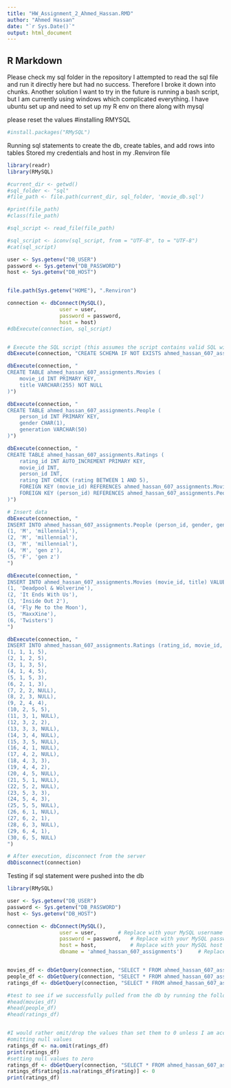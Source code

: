 ```yaml
---
title: "HW_Assignment_2_Ahmed_Hassan.RMD"
author: "Ahmed Hassan"
date: "`r Sys.Date()`"
output: html_document
---
```


## R Markdown

Please check my sql folder in the repository
I attempted to read the sql file and run it directly here but had no success. 
Therefore I broke it down into chunks. 
Another solution I want to try in the future is running a bash script, 
but I am currently using windows which complicated everything. I have ubuntu set up 
and need to set up my R env on there along with mysql

please reset the values 
#installing RMYSQL
```r
#install.packages("RMySQL")
```
Running sql statements to create the db, create tables, and add rows into tables
Stored my credentials and host in my .Renviron file
```r
library(readr) 
library(RMySQL)

#current_dir <- getwd()
#sql_folder <- "sql"
#file_path <- file.path(current_dir, sql_folder, 'movie_db.sql')

#print(file_path)
#class(file_path)

#sql_script <- read_file(file_path)

#sql_script <- iconv(sql_script, from = "UTF-8", to = "UTF-8")  
#cat(sql_script)

user <- Sys.getenv("DB_USER")
password <- Sys.getenv("DB_PASSWORD")
host <- Sys.getenv("DB_HOST")


file.path(Sys.getenv("HOME"), ".Renviron")

connection <- dbConnect(MySQL(), 
                 user = user, 
                 password = password, 
                 host = host)
#dbExecute(connection, sql_script)


# Execute the SQL script (this assumes the script contains valid SQL with statements like CREATE DATABASE, etc.)
dbExecute(connection, "CREATE SCHEMA IF NOT EXISTS ahmed_hassan_607_assignments")

dbExecute(connection, "
CREATE TABLE ahmed_hassan_607_assignments.Movies (
    movie_id INT PRIMARY KEY,
    title VARCHAR(255) NOT NULL
)")

dbExecute(connection, "
CREATE TABLE ahmed_hassan_607_assignments.People (
    person_id INT PRIMARY KEY,
    gender CHAR(1),
    generation VARCHAR(50)
)")

dbExecute(connection, "
CREATE TABLE ahmed_hassan_607_assignments.Ratings (
    rating_id INT AUTO_INCREMENT PRIMARY KEY,
    movie_id INT,
    person_id INT,
    rating INT CHECK (rating BETWEEN 1 AND 5),
    FOREIGN KEY (movie_id) REFERENCES ahmed_hassan_607_assignments.Movies(movie_id),
    FOREIGN KEY (person_id) REFERENCES ahmed_hassan_607_assignments.People(person_id)
)")

# Insert data
dbExecute(connection, "
INSERT INTO ahmed_hassan_607_assignments.People (person_id, gender, generation) VALUES
(1, 'M', 'millennial'),
(2, 'M', 'millennial'),
(3, 'M', 'millennial'),
(4, 'M', 'gen z'),
(5, 'F', 'gen z')
")

dbExecute(connection, "
INSERT INTO ahmed_hassan_607_assignments.Movies (movie_id, title) VALUES
(1, 'Deadpool & Wolverine'),
(2, 'It Ends With Us'),
(3, 'Inside Out 2'),
(4, 'Fly Me to the Moon'),
(5, 'MaxxXine'),
(6, 'Twisters')
")

dbExecute(connection, "
INSERT INTO ahmed_hassan_607_assignments.Ratings (rating_id, movie_id, person_id, rating) VALUES
(1, 1, 1, 5),
(2, 1, 2, 5),
(3, 1, 3, 5),
(4, 1, 4, 5),
(5, 1, 5, 3),
(6, 2, 1, 3),
(7, 2, 2, NULL),
(8, 2, 3, NULL),
(9, 2, 4, 4),
(10, 2, 5, 5),
(11, 3, 1, NULL),
(12, 3, 2, 2),
(13, 3, 3, NULL),
(14, 3, 4, NULL),
(15, 3, 5, NULL),
(16, 4, 1, NULL),
(17, 4, 2, NULL),
(18, 4, 3, 3),
(19, 4, 4, 2),
(20, 4, 5, NULL),
(21, 5, 1, NULL),
(22, 5, 2, NULL),
(23, 5, 3, 3),
(24, 5, 4, 3),
(25, 5, 5, NULL),
(26, 6, 1, NULL),
(27, 6, 2, 1),
(28, 6, 3, NULL),
(29, 6, 4, 1),
(30, 6, 5, NULL)
")

# After execution, disconnect from the server
dbDisconnect(connection)
```


Testing if sql statement were pushed into the db

```r
library(RMySQL)

user <- Sys.getenv("DB_USER")
password <- Sys.getenv("DB_PASSWORD")
host <- Sys.getenv("DB_HOST")

connection <- dbConnect(MySQL(), 
                 user = user,       # Replace with your MySQL username
                 password = password,   # Replace with your MySQL password
                 host = host,           # Replace with your MySQL host (e.g., 'localhost')
                 dbname = 'ahmed_hassan_607_assignments')     # Replace with your MySQL database name


movies_df <- dbGetQuery(connection, "SELECT * FROM ahmed_hassan_607_assignments.Movies")
people_df <- dbGetQuery(connection, "SELECT * FROM ahmed_hassan_607_assignments.People")
ratings_df <- dbGetQuery(connection, "SELECT * FROM ahmed_hassan_607_assignments.Ratings")

#test to see if we successfully pulled from the db by running the following lines below
#head(movies_df)
#head(people_df)
#head(ratings_df)


#I would rather omit/drop the values than set them to 0 unless I am accounting for how many people didnt see the movie
#omitting null values
ratings_df <- na.omit(ratings_df)
print(ratings_df)
#setting null values to zero
ratings_df <- dbGetQuery(connection, "SELECT * FROM ahmed_hassan_607_assignments.Ratings")
ratings_df$rating[is.na(ratings_df$rating)] <- 0 
print(ratings_df)

```
